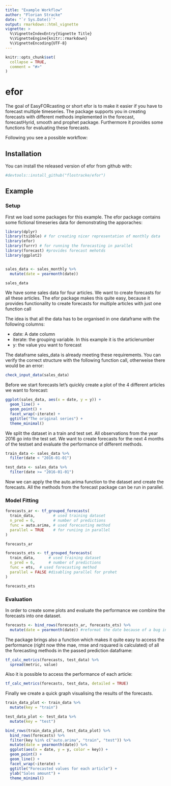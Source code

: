 ```yaml
---
title: "Example Workflow"
author: "Florian Stracke"
date: "`r Sys.Date()`"
output: rmarkdown::html_vignette
vignette: >
  %\VignetteIndexEntry{Vignette Title}
  %\VignetteEngine{knitr::rmarkdown}
  %\VignetteEncoding{UTF-8}
---
```


```r
knitr::opts_chunk$set(
  collapse = TRUE,
  comment = "#>"
)
```

# efor

The goal of EasyFORcasting or short efor is to make it easier if you have to forecast multiple timeseries.
The package supports you in creating forecasts with different methods 
implemented in the forecast, forecastHyrid, smooth and prophet package.
Furthermore it provides some functions for evaluating these forecasts.

Following you see a possible workflow:

## Installation

You can install the released version of efor from github with:

``` r
#devtools::install_github("flostracke/efor")
```
## Example

### Setup

First we load some packages for this example. The efor package contains some 
fictional timeseries data for demonstrating the apporaches:
```r

library(dplyr)
library(tsibble) # for creating nicer representation of monthly data
library(efor)
library(furrr) # for running the forecasting in parallel
library(forecast) #provides forecast mehotds
library(ggplot2)


sales_data <- sales_monthly %>% 
  mutate(date = yearmonth(date))

sales_data
```

We have some sales data for four articles. We want to create forecasts for all 
these articles.
The efor package makes this quite easy, because it provides functionality to 
create forecasts for multiple articles with just one function call

The idea is that all the data has to be organised in one dataframe with the 
following columns:

- date: A date column
- iterate: the grouping variable. In this example it is the articlenumber
- y: the value you want to forecast

The dataframe sales_data is already meeting these requirements. You can verify the correct structure
with the following function call, otherweise there would be an error:

```r
check_input_data(sales_data)
```


Before we start forecasts let's quickly create a plot of the 4 different articles we want to forecast:

```r

ggplot(sales_data, aes(x = date, y = y)) +
  geom_line() +
  geom_point() +
  facet_wrap(~iterate) +
  ggtitle("The original series") +
  theme_minimal() 
```

We split the dataset in a train and test set. All observations from the year 2016
go into the test set. We want to create forecasts for the next 4 months of the 
testset and evaluate the performance of different methods.

```r
train_data <- sales_data %>% 
  filter(date < "2016-01-01")

test_data <- sales_data %>% 
  filter(date >= "2016-01-01")
```

Now we can apply the the auto.arima function to the dataset and create the 
forecasts. All the methods from the forecast package can be run in parallel.

### Model Fitting

```r
forecasts_ar <- tf_grouped_forecasts(
  train_data,        # used training dataset
  n_pred = 6,        # number of predictions
  func = auto.arima, # used forecasting method
  parallel = TRUE    # for runiing in parallel
)

forecasts_ar
```



```r
forecasts_ets <- tf_grouped_forecasts(
  train_data,      # used training dataset
  n_pred = 6,      # number of predictions
  func = ets,  # used forecasting method
  parallel = FALSE #disabling parallel for prohet
)

forecasts_ets
```

### Evaluation

In order to create some plots and evaluate the performance we combine the forecasts
into one dataset.

```r
forecasts <- bind_rows(forecasts_ar, forecasts_ets) %>% 
  mutate(date = yearmonth(date)) #reformat the date because of a bug in bind_rows
```

The package brings also a function which makes it quite easy to access the performance (right now thhe mae, rmse and rsquared is calculated) of all the forecasting methods in the passed prediction dataframe:

```r
tf_calc_metrics(forecasts, test_data) %>% 
  spread(metric, value)
```

Also it is possible to access the performance of each article:

```r
tf_calc_metrics(forecasts, test_data, detailed = TRUE)
```

Finally we create a quick graph visualising the results of the forecasts.

```r
train_data_plot <- train_data %>% 
  mutate(key = "train")

test_data_plot <- test_data %>% 
  mutate(key = "test")

bind_rows(train_data_plot, test_data_plot) %>% 
  bind_rows(forecasts) %>% 
  filter(key %in% c("auto.arima", "train", "test")) %>% 
  mutate(date = yearmonth(date)) %>% 
  ggplot(aes(x = date, y = y, color = key)) +
  geom_point() +
  geom_line() +
  facet_wrap(~iterate) +
  ggtitle("Forecasted values for each article") +
  ylab("Sales amount") +
  theme_minimal()

```
